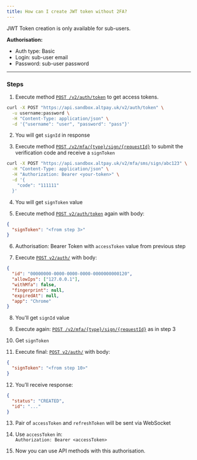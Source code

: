 ```yaml
---
title: How can I create JWT token without 2FA?
---
```


JWT Token creation is only available for sub-users.

**Authorisation:**

- Auth type: Basic  
- Login: sub-user email  
- Password: sub-user password

---

### Steps

1. Execute method [`POST /v2/auth/token`](/api-reference/endpoint/v2-auth-token) to get access tokens.

```bash
curl -X POST "https://api.sandbox.altpay.uk/v2/auth/token" \
  -u username:password \
  -H "Content-Type: application/json" \
  -d '{"username": "user", "password": "pass"}'
```

2. You will get `signId` in response  

3. Execute method [`POST /v2/mfa/{type}/sign/{requestId}`](/api-reference/endpoint/verify-mfa) to submit the verification code and receive a `signToken`

```bash
curl -X POST "https://api.sandbox.altpay.uk/v2/mfa/sms/sign/abc123" \
  -H "Content-Type: application/json" \
  -H "Authorization: Bearer <your-token>" \
  -d '{
    "code": "111111"
  }'
```

4. You will get `signToken` value

5. Execute method [`POST v2/auth/token`](/api-reference/endpoint/v2-auth-token) again with body:

```json
{
  "signToken": "<from step 3>"
}
```

6. Authorisation: Bearer Token with `accessToken` value from previous step

7. Execute [`POST v2/auth/`](/api-reference/endpoint/v2-auth) with body:

```json
{
  "id": "00000000-0000-0000-0000-0000000000120",
  "allowIps": ["127.0.0.1"],
  "withMfa": false,
  "fingerprint": null,
  "expiredAt": null,
  "app": "Chrome"
}
```

8. You'll get `signId` value

9. Execute again: [`POST /v2/mfa/{type}/sign/{requestId}`](/api-reference/endpoint/verify-mfa) as in step 3

10. Get `signToken`

11. Execute final: [`POST v2/auth/`](/api-reference/endpoint/v2-auth) with body:

```json
{
  "signToken": "<from step 10>"
}
```

12. You’ll receive response:

```json
{
  "status": "CREATED",
  "id": "..."
}
```

13. Pair of `accessToken` and `refreshToken` will be sent via WebSocket

14. Use `accessToken` in:  
    `Authorization: Bearer <accessToken>`

15. Now you can use API methods with this authorisation.